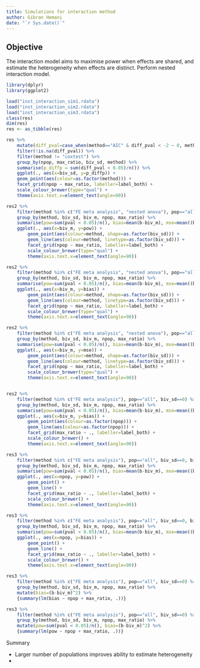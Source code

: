 ```yaml
---
title: Simulations for interaction method
author: Gibran Hemani
date: "`r Sys.date()`"
---
```



## Objective

The interaction model aims to maximise power when effects are shared, and estimate the heterogeneity when effects are distinct. Perform nested interaction model.

```r
library(dplyr)
library(ggplot2)

load("inst_interaction_sim1.rdata")
load("inst_interaction_sim2.rdata")
load("inst_interaction_sim3.rdata")
class(res)
dim(res)
res <- as_tibble(res)

res %>%
    mutate(diff_pval=case_when(method=="AIC" & diff_pval < -2 ~ 0, method=="AIC" & diff_pval >= -2 ~ 1, TRUE ~ diff_pval)) %>%
    filter(!is.na(diff_pval)) %>%
    filter(method != "coxtest") %>%
    group_by(npop, max_ratio, biv_sd, method) %>%
    summarise(p_diffp = sum(diff_pval < 0.05)/n()) %>%
    ggplot(., aes(x=biv_sd, y=p_diffp)) +
    geom_point(aes(colour=as.factor(method))) +
    facet_grid(npop ~ max_ratio, labeller=label_both) +
    scale_colour_brewer(type="qual") +
    theme(axis.text.x=element_text(angle=90))
```


```r
res2 %>%
    filter(method %in% c("FE meta analysis", "nested anova"), pop=="all") %>%
    group_by(method, biv_sd, biv_m, npop, max_ratio) %>%
    summarise(pow=sum(pval < 0.05)/n(), bias=mean(b-biv_m), mse=mean((b-biv_m)^2)) %>%
    ggplot(., aes(x=biv_m, y=pow)) +
        geom_point(aes(colour=method, shape=as.factor(biv_sd))) +
        geom_line(aes(colour=method, linetype=as.factor(biv_sd))) +
        facet_grid(npop ~ max_ratio, labeller=label_both) +
        scale_colour_brewer(type="qual") +
        theme(axis.text.x=element_text(angle=90))

res2 %>%
    filter(method %in% c("FE meta analysis", "nested anova"), pop=="all") %>%
    group_by(method, biv_sd, biv_m, npop, max_ratio) %>%
    summarise(pow=sum(pval < 0.05)/n(), bias=mean(b-biv_m), mse=mean((b-biv_m)^2)) %>%
    ggplot(., aes(x=biv_m, y=bias)) +
        geom_point(aes(colour=method, shape=as.factor(biv_sd))) +
        geom_line(aes(colour=method, linetype=as.factor(biv_sd))) +
        facet_grid(npop ~ max_ratio, labeller=label_both) +
        scale_colour_brewer(type="qual") +
        theme(axis.text.x=element_text(angle=90))

res2 %>%
    filter(method %in% c("FE meta analysis", "nested anova"), pop=="all") %>%
    group_by(method, biv_sd, biv_m, npop, max_ratio) %>%
    summarise(pow=sum(pval < 0.05)/n(), bias=mean(b-biv_m), mse=mean((b-biv_m)^2)) %>%
    ggplot(., aes(x=biv_m, y=mse)) +
        geom_point(aes(colour=method, shape=as.factor(biv_sd))) +
        geom_line(aes(colour=method, linetype=as.factor(biv_sd))) +
        facet_grid(npop ~ max_ratio, labeller=label_both) +
        scale_colour_brewer(type="qual") +
        theme(axis.text.x=element_text(angle=90))


res2 %>%
    filter(method %in% c("FE meta analysis"), pop=="all", biv_sd==0) %>%
    group_by(method, biv_sd, biv_m, npop, max_ratio) %>%
    summarise(pow=sum(pval < 0.05)/n(), bias=mean(b-biv_m), mse=mean((b-biv_m)^2)) %>%
    ggplot(., aes(x=biv_m, y=bias)) +
        geom_point(aes(colour=as.factor(npop))) +
        geom_line(aes(colour=as.factor(npop))) +
        facet_grid(max_ratio ~ ., labeller=label_both) +
        scale_colour_brewer() +
        theme(axis.text.x=element_text(angle=90))

```

```r
res3 %>%
    filter(method %in% c("FE meta analysis"), pop=="all", biv_sd==0, biv_m==0) %>%
    group_by(method, biv_sd, biv_m, npop, max_ratio) %>%
    summarise(pow=sum(pval < 0.05)/n(), bias=mean(b-biv_m), mse=mean((b-biv_m)^2)) %>%
    ggplot(., aes(x=npop, y=pow)) +
        geom_point() +
        geom_line() +
        facet_grid(max_ratio ~ ., labeller=label_both) +
        scale_colour_brewer() +
        theme(axis.text.x=element_text(angle=90))
```

```r
res3 %>%
    filter(method %in% c("FE meta analysis"), pop=="all", biv_sd==0, biv_m==0) %>%
    group_by(method, biv_sd, biv_m, npop, max_ratio) %>%
    summarise(pow=sum(pval < 0.05)/n(), bias=mean(b-biv_m), mse=mean((b-biv_m)^2)) %>%
    ggplot(., aes(x=npop, y=bias)) +
        geom_point() +
        geom_line() +
        facet_grid(max_ratio ~ ., labeller=label_both) +
        scale_colour_brewer() +
        theme(axis.text.x=element_text(angle=90))

```


```r
res3 %>%
    filter(method %in% c("FE meta analysis"), pop=="all", biv_sd==0) %>%
    group_by(method, biv_sd, biv_m, npop, max_ratio) %>%
    mutate(bias=(b-biv_m)^2) %>%
    {summary(lm(bias ~ npop + max_ratio, .))}
```

```r
res3 %>%
    filter(method %in% c("FE meta analysis"), pop=="all", biv_sd==0) %>%
    group_by(method, biv_sd, biv_m, npop, max_ratio) %>%
    mutate(pow=sum(pval < 0.05)/n(), bias=(b-biv_m)^2) %>%
    {summary(lm(pow ~ npop + max_ratio, .))}
```

Summary

- Larger number of populations improves ability to estimate heterogeneity
- 
